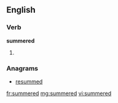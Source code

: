 ==English==

===Verb===
'''summered'''

# {{past of|summer}}

===Anagrams===
* [[resummed#English|resummed]]

[[fr:summered]]
[[mg:summered]]
[[vi:summered]]